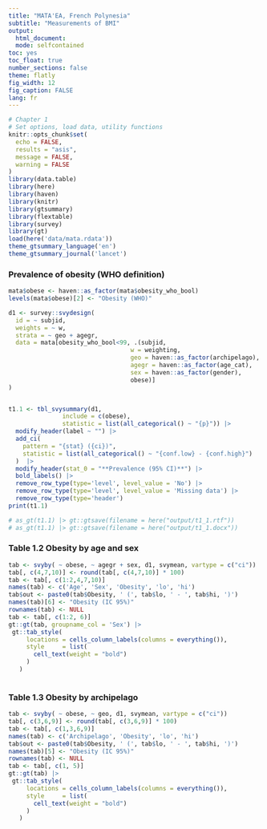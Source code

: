 ```yaml
--- 
title: "MATA'EA, French Polynesia"
subtitle: "Measurements of BMI"
output:  
  html_document: 
  mode: selfcontained
toc: yes 
toc_float: true
number_sections: false
theme: flatly
fig_width: 12 
fig_caption: FALSE 
lang: fr
--- 
```

  
```r
# Chapter 1
# Set options, load data, utility functions 
knitr::opts_chunk$set(
  echo = FALSE,
  results = "asis",
  message = FALSE,
  warning = FALSE
)
library(data.table)
library(here)
library(haven)
library(knitr)
library(gtsummary)
library(flextable)
library(survey)
library(gt)
load(here('data/mata.rdata'))
theme_gtsummary_language('en')
theme_gtsummary_journal('lancet')
```


### Prevalence of obesity (WHO definition)


```r

mata$obese <- haven::as_factor(mata$obesity_who_bool)
levels(mata$obese)[2] <- "Obesity (WHO)"

d1 <- survey::svydesign(
  id = ~ subjid,
  weights = ~ w,
  strata = ~ geo + agegr,
  data = mata[obesity_who_bool<99, .(subjid,
                                  w = weighting,
                                  geo = haven::as_factor(archipelago),
                                  agegr = haven::as_factor(age_cat),
                                  sex = haven::as_factor(gender),
                                  obese)]
)


t1.1 <- tbl_svysummary(d1,
               include = c(obese),
               statistic = list(all_categorical() ~ "{p}")) |>
  modify_header(label ~ "") |>
  add_ci(
    pattern = "{stat} ({ci})",
    statistic = list(all_categorical() ~ "{conf.low} - {conf.high}")
  )  |>
  modify_header(stat_0 = "**Prevalence (95% CI)**") |>
  bold_labels() |>
  remove_row_type(type='level', level_value = 'No') |>
  remove_row_type(type='level', level_value = 'Missing data') |>
  remove_row_type(type='header')
print(t1.1)

# as_gt(t1.1) |> gt::gtsave(filename = here("output/t1_1.rtf"))
# as_gt(t1.1) |> gt::gtsave(filename = here("output/t1_1.docx"))
```



### Table 1.2 Obesity by age and sex

```r

tab <- svyby( ~ obese, ~ agegr + sex, d1, svymean, vartype = c("ci"))
tab[, c(4,7,10)] <- round(tab[, c(4,7,10)] * 100)
tab <- tab[, c(1:2,4,7,10)]
names(tab) <- c('Age', 'Sex', 'Obesity', 'lo', 'hi')
tab$out <- paste0(tab$Obesity, ' (', tab$lo, ' - ', tab$hi, ')')
names(tab)[6] <- "Obesity (IC 95%)"
rownames(tab) <- NULL
tab <- tab[, c(1:2, 6)]
gt::gt(tab, groupname_col = 'Sex') |> 
 gt::tab_style(
     locations = cells_column_labels(columns = everything()),
     style     = list(
       cell_text(weight = "bold")
     )
   )
  
```


### Table 1.3 Obesity by archipelago

```r

tab <- svyby( ~ obese, ~ geo, d1, svymean, vartype = c("ci"))
tab[, c(3,6,9)] <- round(tab[, c(3,6,9)] * 100)
tab <- tab[, c(1,3,6,9)]
names(tab) <- c('Archipelago', 'Obesity', 'lo', 'hi')
tab$out <- paste0(tab$Obesity, ' (', tab$lo, ' - ', tab$hi, ')')
names(tab)[5] <- "Obesity (IC 95%)"
rownames(tab) <- NULL
tab <- tab[, c(1, 5)]
gt::gt(tab) |> 
 gt::tab_style(
     locations = cells_column_labels(columns = everything()),
     style     = list(
       cell_text(weight = "bold")
     )
   )
  
```
